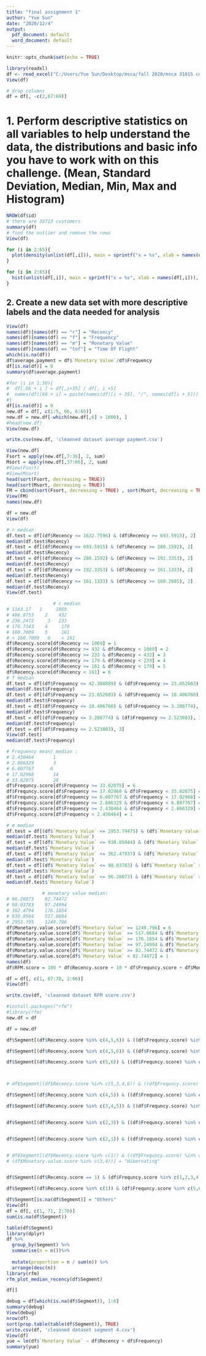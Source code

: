 ---
title: "final assignment 1"
author: "Yue Sun"
date: "2020/12/4"
output:
  pdf_document: default
  word_document: default
---

```{r setup, include=FALSE}
knitr::opts_chunk$set(echo = TRUE)
```


```{r}
library(readxl)
df <- read_excel("C:/Users/Yue Sun/Desktop/msca/fall 2020/msca 31015 consulting/final project/Final Assignment - Week 9.xlsx")
View(df)
```

```{r}
# drop columns
df = df[, -c(2,67:69)]
```
# 1. Perform descriptive statistics on all variables to help understand the data, the distributions and basic info you have to work with on this challenge. (Mean, Standard Deviation, Median, Min, Max and Histogram)
```{r}
NROW(df$id)
# there are 33713 customers
summary(df)
# find the outlier and remove the rows
View(df)
```

```{r}
for (i in 2:65){
  plot(density(unlist(df[,i])), main = sprintf("x = %s", xlab = names(df[,i])), xlab = names(df[,i]))
}

```

```{r}
for (i in 2:65){
  hist(unlist(df[,i]), main = sprintf("x = %s", xlab = names(df[,i])), xlab = names(df[,i]))
}


```
## 2. Create a new data set with more descriptive labels and the data needed for analysis
```{r}
View(df)
names(df)[names(df) == "r"] = "Recency"
names(df)[names(df) == "f"] = "Frequency"
names(df)[names(df) == "m"] = "Monetary Value"
names(df)[names(df) == "tof"] = "Time Of Flight"
which(is.na(df))
df$average.payment = df$`Monetary Value`/df$Frequency
df[is.na(df)] = 0
summary(df$average.payment)

#for (i in 1:30){
#  df[,66 + i ] = df[,i+35] / df[, i +5]
#  names(df)[66 + i] = paste(names(df)[i + 35], "/", names(df[i + 5]))
#}
df[is.na(df)] = 0
new.df = df[, c(1:5, 66, 6:65)]
new.df = new.df[-which(new.df[,6] > 1600), ]
#head(new.df)
View(new.df)
```


```{r}
write.csv(new.df, 'cleanned dataset average payment.csv')

```

```{r}
View(new.df)
Fsort = apply(new.df[,7:36], 2, sum)
Msort = apply(new.df[,37:66], 2, sum)
#View(Fsort)
#View(Msort)
head(sort(Fsort, decreasing = TRUE)) 
head(sort(Msort, decreasing = TRUE)) 
FM = cbind(sort(Fsort, decreasing = TRUE) , sort(Msort, decreasing = TRUE) )
View(FM)
names(new.df)
```

```{r}
df = new.df
View(df)

# r median
df.test = df[(df$Recency <= 1632.7596) & (df$Recency >= 693.5915), 2]
median(df.test$Recency)
df.test = df[(df$Recency <= 693.5915) & (df$Recency >= 280.1592), 2]
median(df.test$Recency)
df.test = df[(df$Recency <= 280.1592) & (df$Recency >= 192.3353), 2]
median(df.test$Recency)
df.test = df[(df$Recency <= 192.3353) & (df$Recency >= 161.1333), 2]
median(df.test$Recency)
df.test = df[(df$Recency <= 161.1333) & (df$Recency >= 160.2685), 2]
median(df.test$Recency)
View(df.test)
```
```{r}
                 # r median
# 1163.17   1     1069
# 486.8753    2    432
# 236.2472     3   233
# 176.7343    4     179
# 160.7009    5     161
# < 160.7009   6    < 161
df$Recency.score[df$Recency >= 1069] = 1
df$Recency.score[df$Recency >= 432 & df$Recency < 1069] = 2
df$Recency.score[df$Recency >= 233 & df$Recency < 432] = 3
df$Recency.score[df$Recency >= 179 & df$Recency < 233] = 4
df$Recency.score[df$Recency >= 161 & df$Recency < 179] = 5 
df$Recency.score[df$Recency < 161] = 6
# f median
df.test = df[(df$Frequency <= 42.388889) & (df$Frequency >= 23.652603), 3]
median(df.test$Frequency)
df.test = df[(df$Frequency <= 23.652603) & (df$Frequency >= 10.406760), 3]
median(df.test$Frequency)
df.test = df[(df$Frequency <= 10.406760) & (df$Frequency >= 3.208774), 3]
median(df.test$Frequency)
df.test = df[(df$Frequency <= 3.208774) & (df$Frequency >= 2.523883), 3]
median(df.test$Frequency)
df.test = df[(df$Frequency <= 2.523883), 3]
View(df.test)
median(df.test$Frequency)

# Frequency mean/ median :
# 2.430464       1
# 2.866329       3
# 6.807767      6
# 17.02968       14
# 33.02075       28
df$Frequncy.score[df$Frequency >= 33.02075] = 6
df$Frequncy.score[df$Frequency >= 17.02968 & df$Frequency < 33.02075] = 5
df$Frequncy.score[df$Frequency >= 6.807767 & df$Frequency < 17.02968] = 4
df$Frequncy.score[df$Frequency >= 2.866329 & df$Frequency < 6.807767] = 3
df$Frequncy.score[df$Frequency >= 2.430464 & df$Frequency < 2.866329] = 2
df$Frequncy.score[df$Frequency < 2.430464] = 1

# m median
df.test = df[(df$`Monetary Value` <= 2953.79475) & (df$`Monetary Value` >= 938.05044), 4]
median(df.test$`Monetary Value`)
df.test = df[(df$`Monetary Value` <= 938.05044) & (df$`Monetary Value` >= 362.47937), 4]
median(df.test$`Monetary Value`)
df.test = df[(df$`Monetary Value` <= 362.47937) & (df$`Monetary Value` >= 98.03783), 4]
median(df.test$`Monetary Value`)
df.test = df[(df$`Monetary Value` <= 98.03783) & (df$`Monetary Value` >= 96.26073), 4]
median(df.test$`Monetary Value`)
df.test = df[(df$`Monetary Value` <= 96.26073) & (df$`Monetary Value` >= 71.71050), 4]
median(df.test$`Monetary Value`)

             # monetary value median:
# 96.26073    82.74472
# 98.03783    97.24994
# 362.4794    176.1854
# 938.0504    517.0684
# 2953.795    1249.796
df$Monetary.value.score[df$`Monetary Value` >= 1249.796] = 6
df$Monetary.value.score[df$`Monetary Value` >= 517.0684 & df$`Monetary Value` < 1249.796] = 5
df$Monetary.value.score[df$`Monetary Value` >= 176.1854 & df$`Monetary Value` < 517.0684] = 4
df$Monetary.value.score[df$`Monetary Value` >= 97.24994 & df$`Monetary Value` < 176.1854] = 3
df$Monetary.value.score[df$`Monetary Value` >= 82.74472 & df$`Monetary Value` < 97.24994] = 2
df$Monetary.value.score[df$`Monetary Value` < 82.74472] = 1
names(df)
df$RFM.score = 100 * df$Recency.score + 10 * df$Frequncy.score + df$Monetary.value.score

df = df[, c(1, 67:70, 2:66)]
View(df)

write.csv(df, 'cleanned dataset RFM score.csv')
```

```{r} 
#install.packages("rfm")
#library(rfm)
new.df = df
```


```{r}
df = new.df

df$Segment[(df$Recency.score %in% c(4,5,6)) & ((df$Frequncy.score) %in% c(1,2,3,4)) & (df$Monetary.value.score %in% c(1,2,3,4))] = "New Customers"

df$Segment[(df$Recency.score %in% c(4,5,6)) & ((df$Frequncy.score) %in% c(4,5,6)) & (df$Monetary.value.score %in% c(4,5,6))] = "Loyal Customers"

df$Segment[(df$Recency.score %in% c(5,6)) & ((df$Frequncy.score) %in% c(5,6)) & (df$Monetary.value.score %in% c(5,6))] = "Champions"



# df$Segment[(df$Recency.score %in% c(5,3,4,6)) & ((df$Frequncy.score) %in% c(3,4,5,6)) # & (df$Monetary.value.score %in% c(3,4,5))] = "Potential Loyalists"

df$Segment[(df$Recency.score %in% c(4,5)) & ((df$Frequncy.score) %in% c(1,2,4,3)) & (df$Monetary.value.score %in% c(1,2))] = "Promising"

df$Segment[(df$Recency.score %in% c(3,4,5)) & ((df$Frequncy.score) %in% c(3,4,5)) & (df$Monetary.value.score %in% c(2,3))] = "Need Attention"


df$Segment[(df$Recency.score %in% c(2,3)) & ((df$Frequncy.score) %in% c(1,3,2)) & (df$Monetary.value.score %in% c(1,3,2))] = "About to Sleep"


df$Segment[(df$Recency.score %in% c(2,1)) & ((df$Frequncy.score) %in% c(2,3,4,5,6)) & (df$Monetary.value.score %in% c(2,3,4,5,6))] = "At Risk"


# df$Segment[(df$Recency.score %in% c(1)) & ((df$Frequncy.score) %in% c(1,3,2,4)) &
# (df$Monetary.value.score %in% c(3,4))] = "Hibernating"


df$Segment[(df$Recency.score == 1) & (df$Frequncy.score %in% c(1,2,3,4))  & (df$Monetary.value.score %in% c(1,2,3,4))] = "Lost"

df$Segment[(df$Recency.score %in% c(1)) & (df$Frequncy.score %in% c(5,6)) & (df$Monetary.value.score %in% c(5,6))] = "Can't lose"

df$Segment[is.na(df$Segment)] = "Others"
View(df)
df = df[, c(1, 71, 2:70)]
sum(is.na(df$Segment))
```

```{r}
table(df$Segment)
library(dplyr)
df %>%
  group_by(Segment) %>%
  summarise(n = n())%>%
  
  mutate(proportion = n / sum(n)) %>%
  arrange(desc(n))
library(rfm)
rfm_plot_median_recency(df$Segment)

df[]

debug = df[which(is.na(df$Segment)), 1:6]
summary(debug)
View(debug)
nrow(df)
sort(prop.table(table(df$Segment)), TRUE)
write.csv(df, 'cleanned dataset segment 4.csv')
View(df)
yue = lm(df$`Monetary Value` ~ df$Recency + df$Frequency)
summary(yue)
```